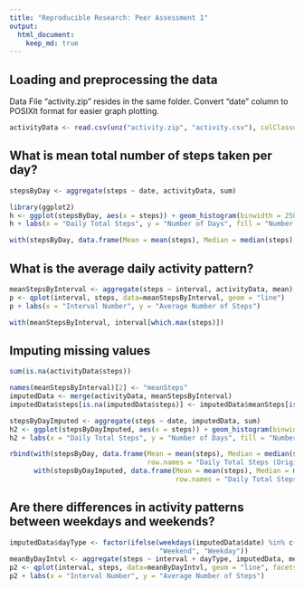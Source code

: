 ```yaml
---
title: "Reproducible Research: Peer Assessment 1"
output: 
  html_document:
    keep_md: true
---
```



## Loading and preprocessing the data

Data File "activity.zip" resides in the same folder. Convert "date" column to POSIXlt format for easier graph plotting.

```r
activityData <- read.csv(unz("activity.zip", "activity.csv"), colClasses = c("integer", "Date", "integer"))
```


## What is mean total number of steps taken per day?

```r
stepsByDay <- aggregate(steps ~ date, activityData, sum)
```

```r
library(ggplot2)
h <- ggplot(stepsByDay, aes(x = steps)) + geom_histogram(binwidth = 2500, aes(fill = ..count..))
h + labs(x = "Daily Total Steps", y = "Number of Days", fill = "Number of Days")
```

```r
with(stepsByDay, data.frame(Mean = mean(steps), Median = median(steps), row.names = "Daily Total Steps"))
```


## What is the average daily activity pattern?

```r
meanStepsByInterval <- aggregate(steps ~ interval, activityData, mean)
p <- qplot(interval, steps, data=meanStepsByInterval, geom = "line")
p + labs(x = "Interval Number", y = "Average Number of Steps")
```

```r
with(meanStepsByInterval, interval[which.max(steps)])
```

## Imputing missing values

```r
sum(is.na(activityData$steps))
```

```r
names(meanStepsByInterval)[2] <- "meanSteps"
imputedData <- merge(activityData, meanStepsByInterval)
imputedData$steps[is.na(imputedData$steps)] <- imputedData$meanSteps[is.na(imputedData$steps)]
```

```r
stepsByDayImputed <- aggregate(steps ~ date, imputedData, sum)
h2 <- ggplot(stepsByDayImputed, aes(x = steps)) + geom_histogram(binwidth = 2500, aes(fill = ..count..))
h2 + labs(x = "Daily Total Steps", y = "Number of Days", fill = "Number of Days")
```

```r
rbind(with(stepsByDay, data.frame(Mean = mean(steps), Median = median(steps),
                                  row.names = "Daily Total Steps (Original)")),
      with(stepsByDayImputed, data.frame(Mean = mean(steps), Median = median(steps), 
                                         row.names = "Daily Total Steps (Imputed)")))
```


## Are there differences in activity patterns between weekdays and weekends?

```r
imputedData$dayType <- factor(ifelse(weekdays(imputedData$date) %in% c("Saturday", "Sunday"), 
                                     "Weekend", "Weekday"))
meanByDayIntvl <- aggregate(steps ~ interval + dayType, imputedData, mean)
p2 <- qplot(interval, steps, data=meanByDayIntvl, geom = "line", facets = dayType ~ .)
p2 + labs(x = "Interval Number", y = "Average Number of Steps")
```

